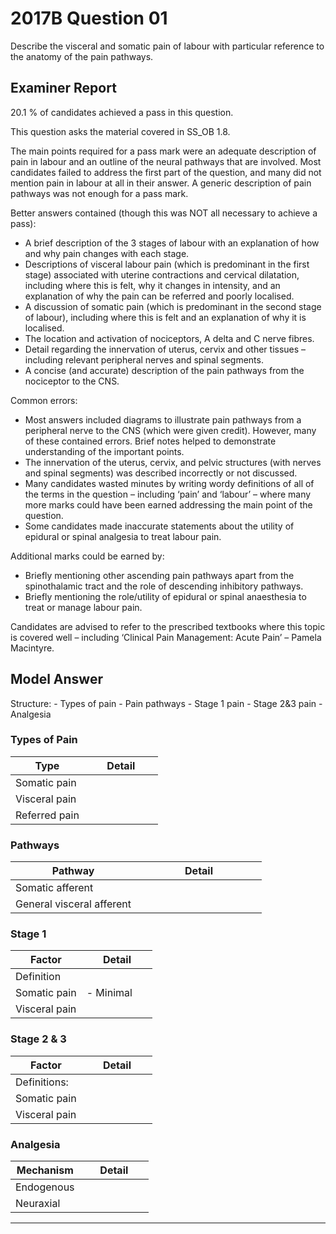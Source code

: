 # 2017B Question 01 

Describe the visceral and somatic pain of labour with particular reference to the anatomy of the pain pathways.


## Examiner Report

20.1 % of candidates achieved a pass in this question.


This question asks the material covered in SS_OB 1.8.


The main points required for a pass mark were an adequate description of pain in labour and an outline of the neural pathways that are involved. Most candidates failed to address the first part of the question, and many did not mention pain in labour at all in their answer. A generic description of pain pathways was not enough for a pass mark.


Better answers contained (though this was NOT all necessary to achieve a pass):

* A brief description of the 3 stages of labour with an explanation of how and why pain changes with each stage.
* Descriptions of visceral labour pain (which is predominant in the first stage) associated with uterine contractions and cervical dilatation, including where this is felt, why it changes in intensity, and an explanation of why the pain can be referred and poorly localised.
* A discussion of somatic pain (which is predominant in the second stage of labour), including where this is felt and an explanation of why it is localised.
* The location and activation of nociceptors, A delta and C nerve fibres.
* Detail regarding the innervation of uterus, cervix and other tissues – including relevant peripheral nerves and spinal segments.
* A concise (and accurate) description of the pain pathways from the nociceptor to the CNS.


Common errors:

* Most answers included diagrams to illustrate pain pathways from a peripheral nerve to the CNS (which were given credit). However, many of these contained errors. Brief notes helped to demonstrate understanding of the important points.
* The innervation of the uterus, cervix, and pelvic structures (with nerves and spinal segments) was described incorrectly or not discussed.
* Many candidates wasted minutes by writing wordy definitions of all of the terms in the question – including ‘pain’ and ‘labour’ – where many more marks could have been earned addressing the main point of the question.
* Some candidates made inaccurate statements about the utility of epidural or spinal analgesia to treat labour pain.


Additional marks could be earned by:

* Briefly mentioning other ascending pain pathways apart from the spinothalamic tract and the role of descending inhibitory pathways.
* Briefly mentioning the role/utility of epidural or spinal anaesthesia to treat or manage labour pain.


Candidates are advised to refer to the prescribed textbooks where this topic is covered well – including ‘Clinical Pain Management: Acute Pain’ – Pamela Macintyre.


## Model Answer

Structure:
- Types of pain
- Pain pathways
- Stage 1 pain
- Stage 2&3 pain
- Analgesia

### Types of Pain


|Type|Detail|
| -- | -- |
|Somatic pain|<p>- Mainly Aδ fibres</p><p>- Fast, sharp, well localized</p><p>- Triggers withdrawal</p>|
|Visceral pain|<p>- Mainly C fibres</p><p>- Slow, dull, poorly localized</p><p>- Elicits guarding</p>|
|Referred pain|<p>- Pain perceived at a location distal to the site of insult</p><p>- Due to convergence of somatic and visceral 1° afferents on same WDR projection neurons</p>|

### Pathways


|Pathway|Detail|
| -- | -- |
|Somatic afferent|<p>- Nociceptive receptor in tissues e.g. Perineum</p><p>- 1° afferent: Soma in dorsal root ganglion, synapse at dorsal horn (e.g. Via sacral nerve roots)</p><p>- 2° afferent: Decussates in anterior commissure and ascends via spinothalamic tract</p><p>- 3° afferent: To cortex (somatic) and subcortex (visceral, autonomic centres)</p>|
|General visceral afferent|<p>- Nociceptive receptor in tissue e.g. Cervix</p><p>- 1° afferent: Piggybacks onto autonomic efferents</p><p>&emsp;- With SNS: Via white ramus communicans to spinal cord T1-L2</p><p>&emsp;- With PSNS: Via sacral nerves to S2-4 (also cranial)</p><p>&emsp;- Direct synapse with wide dynamic range 2° afferents in deeper layers</p><p>&emsp;- Convergence onto somatic nociceptive-specific 2° afferents in superficial layers</p><p>- 2° afferent:</p><p>&emsp;- Decussation via anterior commissure (incomplete for older pathways)</p><p>&emsp;- Ascent via multiple spinothalamic tracts</p><p>- 3° afferent:</p><p>&emsp;- From brainstem or diencephalon to higher structures</p>|

### Stage 1


|Factor|Detail|
| -- | -- |
|Definition|<p>- Until cervix effaced and 10cm dilated</p>|
|Somatic pain|- Minimal|
|Visceral pain|<p>- Rhythmic myometrial contraction – distension of lower segment and cervix</p><p>- GVA pathway: T10-12 via ovarian and inferior hypogastric plexuses</p><p>- Location: Lower abdomen, sacrum, back</p>|

### Stage 2 & 3


|Factor|Detail|
| -- | -- |
|Definitions:|<p>- 2: Until baby is delivered</p><p>- 3: Until placenta is delivered</p>|
|Somatic pain|<p>- Continuous stretching and tearing of perineum and outer 1/3 vagina</p><p>- Pathway: Pudendal nerve (S2-4), ilioinguinal and genitofemoral nerves (L1-2)</p><p>- Location: Perineum and vagina</p>|
|Visceral pain|<p>- Continuous pressure on pelvic viscera</p><p>- GVA pathway: T10-L1 via ovarian and inferior hypogastric plexuses; S2-4 via sacral plexus</p><p>- Location: Pelvis, inner thigh</p>|

### Analgesia


|Mechanism|Detail|
| -- | -- |
|Endogenous|<p>- Ascending: Via non-pain modalities</p><p>&emsp;- Activation of inhibitory interneurons</p><p>- Descending: By NAd > 5-HT from brainstem nuclei (e.g. Periaqueductal grey)</p><p>&emsp;- Disinhibition of brainstem nuclei by endogenous opioids</p>|
|Neuraxial|<p>- Local anaesthetic:</p><p>&emsp;- Spinal nerve roots</p><p>&emsp;- Dorsal horn</p><p>&emsp;- Spinal cord</p><p>- Opioid:</p><p>&emsp;- Dorsal horn</p><p>&emsp;- Brain via CSF</p><p>&emsp;- Systemic absorption</p>|


--- 

